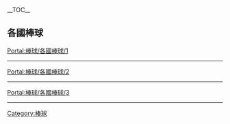 __TOC__
== 各國棒球 ==
[[Portal:棒球/各國棒球/1|Portal:棒球/各國棒球/1]]
{{Portal:棒球/各國棒球/1}}
----
[[Portal:棒球/各國棒球/2|Portal:棒球/各國棒球/2]]
{{Portal:棒球/各國棒球/2}}
----
[[Portal:棒球/各國棒球/3|Portal:棒球/各國棒球/3]]
{{Portal:棒球/各國棒球/3}}
----
[[Category:棒球|Category:棒球]]
